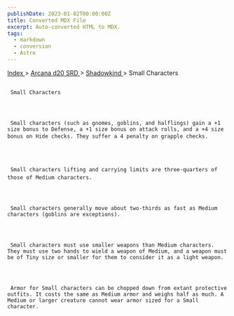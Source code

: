 ```yaml
---
publishDate: 2023-01-02T00:00:00Z
title: Converted MDX File
excerpt: Auto-converted HTML to MDX.
tags:
  - markdown
  - conversion
  - Astro
---
```







[
      Index
     ](-index)
     >
     [
      Arcana d20 SRD
     ](arcana-d20-srd-index)
     >
     [
      Shadowkind
     ](arcana-d20-srd-shadowkind-index)
     > Small Characters
    





## 
     Small Characters
    



     Small characters (such as gnomes, goblins, and halflings) gain a +1 size bonus to Defense, a +1 size bonus on attack rolls, and a +4 size bonus on Hide checks. They suffer a 4 penalty on grapple checks.
    



     Small characters lifting and carrying limits are three-quarters of those of Medium characters.
    



     Small characters generally move about two-thirds as fast as Medium characters (goblins are exceptions).
    



     Small characters must use smaller weapons than Medium characters. They must use two hands to wield a weapon of Medium, and a weapon must be of Tiny size or smaller for them to consider it as a light weapon.
    



     Armor for Small characters can be chopped down from extant protective outfits. It costs the same as Medium armor and weighs half as much. A Medium or larger creature cannot wear armor sized for a Small character.
    




